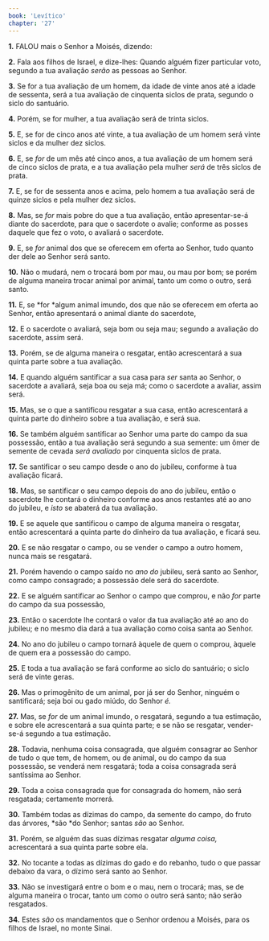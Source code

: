 ```yaml
---
book: 'Levítico'
chapter: '27'
---
```


**1.** FALOU mais o Senhor a Moisés, dizendo:

**2.** Fala aos filhos de Israel, e dize-lhes: Quando alguém fizer particular voto, segundo a tua avaliação *serão* as pessoas ao Senhor.

**3.** Se for a tua avaliação de um homem, da idade de vinte anos até a idade de sessenta, será a tua avaliação de cinquenta siclos de prata, segundo o siclo do santuário.

**4.** Porém, se for mulher, a tua avaliação será de trinta siclos.

**5.** E, se for de cinco anos até vinte, a tua avaliação de um homem será vinte siclos e da mulher dez siclos.

**6.** E, se *for* de um mês até cinco anos, a tua avaliação de um homem será de cinco siclos de prata, e a tua avaliação pela mulher *será* de três siclos de prata.

**7.** E, se for de sessenta anos e acima, pelo homem a tua avaliação será de quinze siclos e pela mulher dez siclos.

**8.** Mas, se *for* mais pobre do que a tua avaliação, então apresentar-se-á diante do sacerdote, para que o sacerdote o avalie; conforme as posses daquele que fez o voto, o avaliará o sacerdote.

**9.** E, se *for* animal dos que se oferecem em oferta ao Senhor, tudo quanto der dele ao Senhor será santo.

**10.** Não o mudará, nem o trocará bom por mau, ou mau por bom; se porém de alguma maneira trocar animal por animal, tanto um como o outro, será santo.

**11.** E, se *for *algum animal imundo, dos que não se oferecem em oferta ao Senhor, então apresentará o animal diante do sacerdote,

**12.** E o sacerdote o avaliará, seja bom ou seja mau; segundo a avaliação do sacerdote, assim será.

**13.** Porém, se de alguma maneira o resgatar, então acrescentará a sua quinta parte sobre a tua avaliação.

**14.** E quando alguém santificar a sua casa para *ser* santa ao Senhor, o sacerdote a avaliará, seja boa ou seja má; como o sacerdote a avaliar, assim será.

**15.** Mas, se o que a santificou resgatar a sua casa, então acrescentará a quinta parte do dinheiro sobre a tua avaliação, e será sua.

**16.** Se também alguém santificar ao Senhor uma parte do campo da sua possessão, então a tua avaliação será segundo a sua semente: um ômer de semente de cevada *será avaliado* por cinquenta siclos de prata.

**17.** Se santificar o seu campo desde o ano do jubileu, conforme à tua avaliação ficará.

**18.** Mas, se santificar o seu campo depois do ano do jubileu, então o sacerdote lhe contará o dinheiro conforme aos anos restantes até ao ano do jubileu, e *isto* se abaterá da tua avaliação.

**19.** E se aquele que santificou o campo de alguma maneira o resgatar, então acrescentará a quinta parte do dinheiro da tua avaliação, e ficará seu.

**20.** E se não resgatar o campo, ou se vender o campo a outro homem, nunca mais se resgatará.

**21.** Porém havendo o campo saído no *ano do* jubileu, será santo ao Senhor, como campo consagrado; a possessão dele será do sacerdote.

**22.** E se alguém santificar ao Senhor o campo que comprou, e não *for* parte do campo da sua possessão,

**23.** Então o sacerdote lhe contará o valor da tua avaliação até ao ano do jubileu; e no mesmo dia dará a tua avaliação como coisa santa ao Senhor.

**24.** No ano do jubileu o campo tornará àquele de quem o comprou, àquele de quem era a possessão do campo.

**25.** E toda a tua avaliação se fará conforme ao siclo do santuário; o siclo será de vinte geras.

**26.** Mas o primogênito de um animal, por já ser do Senhor, ninguém o santificará; seja boi ou gado miúdo, do Senhor *é.*

**27.** Mas, se *for* de um animal imundo, o resgatará, segundo a tua estimação, e sobre ele acrescentará a sua quinta parte; e se não se resgatar, vender-se-á segundo a tua estimação.

**28.** Todavia, nenhuma coisa consagrada, que alguém consagrar ao Senhor de tudo o que tem, de homem, ou de animal, ou do campo da sua possessão, se venderá nem resgatará; toda a coisa consagrada será santíssima ao Senhor.

**29.** Toda a coisa consagrada que for consagrada do homem, não será resgatada; certamente morrerá.

**30.** Também todas as dízimas do campo, da semente do campo, do fruto das árvores, *são *do Senhor; santas *são* ao Senhor.

**31.** Porém, se alguém das suas dízimas resgatar *alguma coisa,* acrescentará a sua quinta parte sobre ela.

**32.** No tocante a todas as dízimas do gado e do rebanho, tudo o que passar debaixo da vara, o dízimo será santo ao Senhor.

**33.** Não se investigará entre o bom e o mau, nem o trocará; mas, se de alguma maneira o trocar, tanto um como o outro será santo; não serão resgatados.

**34.** Estes *são* os mandamentos que o Senhor ordenou a Moisés, para os filhos de Israel, no monte Sinai.